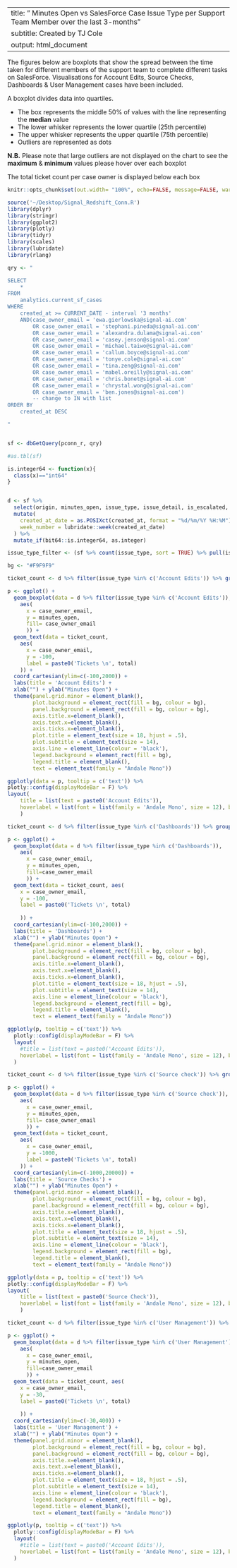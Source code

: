 
---
title: " Minutes Open vs SalesForce Case Issue Type per Support Team Member over the last 3-months"
subtitle: Created by TJ Cole
output: html_document
---

The figures below are boxplots that show the spread between the time taken for different members of the support team to complete different tasks on SalesForce. Visualisations for Account Edits, Source Checks, Dashboards & User Management cases have been included.

A boxplot divides data into quartiles. 

* The box represents the middle 50% of values with the line representing the **median** value
* The lower whisker represents the lower quartile (25th percentile)
* The upper whisker represents the upper quartile (75th percentile)
* Outliers are represented as dots

**N.B.** Please note that large outliers are not displayed on the chart to see the **maximum** & **minimum** values please hover over each boxplot

The total ticket count per case owner is displayed below each box


```r
knitr::opts_chunk$set(out.width= "100%", echo=FALSE, message=FALSE, warning=FALSE) 
```


```r
source('~/Desktop/Signal_Redshift_Conn.R')
library(dplyr)
library(stringr)
library(ggplot2)
library(plotly)
library(tidyr)
library(scales)
library(lubridate)
library(rlang)

qry <- "

SELECT
	*
FROM
	analytics.current_sf_cases
WHERE
	created_at >= CURRENT_DATE - interval '3 months'
	AND(case_owner_email = 'ewa.gierlowska@signal-ai.com'
		OR case_owner_email = 'stephani.pineda@signal-ai.com'
		OR case_owner_email = 'alexandra.dulama@signal-ai.com'
		OR case_owner_email = 'casey.jenson@signal-ai.com'
		OR case_owner_email = 'michael.taiwo@signal-ai.com'
		OR case_owner_email = 'callum.boyce@signal-ai.com'
		OR case_owner_email = 'tonye.cole@signal-ai.com'
		OR case_owner_email = 'tina.zeng@signal-ai.com'
		OR case_owner_email = 'mabel.oreilly@signal-ai.com'
		OR case_owner_email = 'chris.bonet@signal-ai.com'
		OR case_owner_email = 'chrystal.wong@signal-ai.com'
		OR case_owner_email = 'ben.jones@signal-ai.com')
		-- change to IN with list
ORDER BY
	created_at DESC

" 


sf <- dbGetQuery(pconn_r, qry)

#as.tbl(sf)

is.integer64 <- function(x){
  class(x)=="int64"
} 


d <- sf %>%
  select(origin, minutes_open, issue_type, issue_detail, is_escalated, escalation_details, created_at, updated_at, case_owner_email) %>%
  mutate(
    created_at_date = as.POSIXct(created_at, format = "%d/%m/%Y %H:%M"),
    week_number = lubridate::week(created_at_date)
  ) %>%
  mutate_if(bit64::is.integer64, as.integer)

issue_type_filter <- (sf %>% count(issue_type, sort = TRUE) %>% pull(issue_type))[1:20]

bg <- "#F9F9F9"


```

```r

ticket_count <- d %>% filter(issue_type %in% c('Account Edits')) %>% group_by(case_owner_email) %>% dplyr::summarise(total=n()) %>% dplyr::mutate(y=-100)

p <- ggplot() +
  geom_boxplot(data = d %>% filter(issue_type %in% c('Account Edits')),
    aes(
      x = case_owner_email,
      y = minutes_open, 
      fill= case_owner_email
      )) + 
  geom_text(data = ticket_count, 
    aes(
      x = case_owner_email,
      y = -100,
      label = paste0('Tickets \n', total)
    )) +
  coord_cartesian(ylim=c(-100,2000)) +
  labs(title = 'Account Edits') +
  xlab("") + ylab("Minutes Open") + 
  theme(panel.grid.minor = element_blank(),
        plot.background = element_rect(fill = bg, colour = bg),
        panel.background = element_rect(fill = bg, colour = bg),
        axis.title.x=element_blank(),
        axis.text.x=element_blank(),
        axis.ticks.x=element_blank(),
        plot.title = element_text(size = 18, hjust = .5),
        plot.subtitle = element_text(size = 14),
        axis.line = element_line(colour = 'black'),
        legend.background = element_rect(fill = bg),
        legend.title = element_blank(),
        text = element_text(family = "Andale Mono"))

ggplotly(data = p, tooltip = c('text')) %>%
plotly::config(displayModeBar = F) %>%
layout(
    title = list(text = paste0('Account Edits')),
    hoverlabel = list(font = list(family = 'Andale Mono', size = 12), bgcolor = bg)
    )
```

```r

ticket_count <- d %>% filter(issue_type %in% c('Dashboards')) %>% group_by(case_owner_email) %>% dplyr::summarise(total=n()) %>% dplyr::mutate(y=-100)

p <- ggplot() +
  geom_boxplot(data = d %>% filter(issue_type %in% c('Dashboards')),
    aes(
      x = case_owner_email,
      y = minutes_open, 
      fill=case_owner_email
      )) + 
  geom_text(data = ticket_count, aes(
    x = case_owner_email,
    y = -100,
    label = paste0('Tickets \n', total)
    
    )) +
  coord_cartesian(ylim=c(-100,2000)) +
  labs(title = 'Dashboards') +
  xlab("") + ylab("Minutes Open") + 
  theme(panel.grid.minor = element_blank(),
        plot.background = element_rect(fill = bg, colour = bg),
        panel.background = element_rect(fill = bg, colour = bg),
        axis.title.x=element_blank(),
        axis.text.x=element_blank(),
        axis.ticks.x=element_blank(),
        plot.title = element_text(size = 18, hjust = .5),
        plot.subtitle = element_text(size = 14),
        axis.line = element_line(colour = 'black'),
        legend.background = element_rect(fill = bg),
        legend.title = element_blank(),
        text = element_text(family = "Andale Mono"))

ggplotly(p, tooltip = c('text')) %>%
  plotly::config(displayModeBar = F) %>%
  layout(
    #title = list(text = paste0('Account Edits')),
    hoverlabel = list(font = list(family = 'Andale Mono', size = 12), bgcolor = bg)
  )
```

```r

ticket_count <- d %>% filter(issue_type %in% c('Source check')) %>% group_by(case_owner_email) %>% dplyr::summarise(total=n()) %>% dplyr::mutate(y=-1000)

p <- ggplot() +
  geom_boxplot(data = d %>% filter(issue_type %in% c('Source check')),
    aes(
      x = case_owner_email,
      y = minutes_open, 
      fill= case_owner_email
      )) + 
  geom_text(data = ticket_count, 
    aes(
      x = case_owner_email,
      y = -1000,
      label = paste0('Tickets \n', total)
    )) +
  coord_cartesian(ylim=c(-1000,20000)) +
  labs(title = 'Source Checks') +
  xlab("") + ylab("Minutes Open") + 
  theme(panel.grid.minor = element_blank(),
        plot.background = element_rect(fill = bg, colour = bg),
        panel.background = element_rect(fill = bg, colour = bg),
        axis.title.x=element_blank(),
        axis.text.x=element_blank(),
        axis.ticks.x=element_blank(),
        plot.title = element_text(size = 18, hjust = .5),
        plot.subtitle = element_text(size = 14),
        axis.line = element_line(colour = 'black'),
        legend.background = element_rect(fill = bg),
        legend.title = element_blank(),
        text = element_text(family = "Andale Mono"))

ggplotly(data = p, tooltip = c('text')) %>%
plotly::config(displayModeBar = F) %>%
layout(
    title = list(text = paste0('Source Check')),
    hoverlabel = list(font = list(family = 'Andale Mono', size = 12), bgcolor = bg)
    )
```

```r

ticket_count <- d %>% filter(issue_type %in% c('User Management')) %>% group_by(case_owner_email) %>% dplyr::summarise(total=n()) %>% dplyr::mutate(y=-30)

p <- ggplot() +
  geom_boxplot(data = d %>% filter(issue_type %in% c('User Management')),
    aes(
      x = case_owner_email,
      y = minutes_open, 
      fill=case_owner_email
      )) + 
  geom_text(data = ticket_count, aes(
    x = case_owner_email,
    y = -30,
    label = paste0('Tickets \n', total)
    
    )) +
  coord_cartesian(ylim=c(-30,400)) +
  labs(title = 'User Management') +
  xlab("") + ylab("Minutes Open") + 
  theme(panel.grid.minor = element_blank(),
        plot.background = element_rect(fill = bg, colour = bg),
        panel.background = element_rect(fill = bg, colour = bg),
        axis.title.x=element_blank(),
        axis.text.x=element_blank(),
        axis.ticks.x=element_blank(),
        plot.title = element_text(size = 18, hjust = .5),
        plot.subtitle = element_text(size = 14),
        axis.line = element_line(colour = 'black'),
        legend.background = element_rect(fill = bg),
        legend.title = element_blank(),
        text = element_text(family = "Andale Mono"))

ggplotly(p, tooltip = c('text')) %>%
  plotly::config(displayModeBar = F) %>%
  layout(
    #title = list(text = paste0('Account Edits')),
    hoverlabel = list(font = list(family = 'Andale Mono', size = 12), bgcolor = bg)
  )
```
